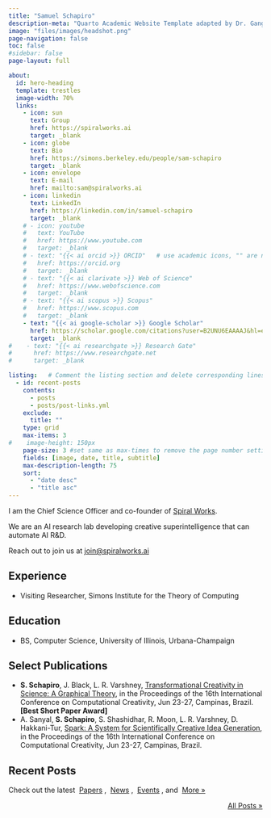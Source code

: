 ```yaml
---
title: "Samuel Schapiro"
description-meta: "Quarto Academic Website Template adapted by Dr. Gang He"
image: "files/images/headshot.png"
page-navigation: false
toc: false
#sidebar: false
page-layout: full

about:
  id: hero-heading
  template: trestles
  image-width: 70%
  links:
    - icon: sun
      text: Group
      href: https://spiralworks.ai
      target: _blank
    - icon: globe
      text: Bio
      href: https://simons.berkeley.edu/people/sam-schapiro
      target: _blank
    - icon: envelope
      text: E-mail
      href: mailto:sam@spiralworks.ai    
    - icon: linkedin
      text: LinkedIn
      href: https://linkedin.com/in/samuel-schapiro
      target: _blank
    # - icon: youtube
    #   text: YouTube
    #   href: https://www.youtube.com     
    #   target: _blank 
    # - text: "{{< ai orcid >}} ORCID"   # use academic icons, "" are needed, you also need to install the fontawesome extension
    #   href: https://orcid.org
    #   target: _blank
    # - text: "{{< ai clarivate >}} Web of Science"
    #   href: https://www.webofscience.com  
    #   target: _blank
    # - text: "{{< ai scopus >}} Scopus"
    #   href: https://www.scopus.com
    #   target: _blank
    - text: "{{< ai google-scholar >}} Google Scholar"
      href: https://scholar.google.com/citations?user=B2UNU6EAAAAJ&hl=en
      target: _blank
#    - text: "{{< ai researchgate >}} Research Gate"
#      href: https://www.researchgate.net
#      target: _blank

listing:   # Comment the listing section and delete corresponding lines in the index.qmd file to remove the recent posts
  - id: recent-posts
    contents: 
      - posts
      - posts/post-links.yml
    exclude:
      title: ""
    type: grid
    max-items: 3
#    image-height: 150px
    page-size: 3 #set same as max-times to remove the page number setting
    fields: [image, date, title, subtitle]
    max-description-length: 75
    sort: 
      - "date desc"
      - "title asc"
---
```


:::{#hero-heading}

I am the Chief Science Officer and co-founder of  [Spiral Works](https://spiralworks.ai).

We are an AI research lab developing creative superintelligence that can automate AI R&D.

Reach out to join us at [join@spiralworks.ai](mailto:join@spiralworks.ai)


## Experience

- Visiting Researcher, Simons Institute for the Theory of Computing

## Education

- BS, Computer Science, University of Illinois, Urbana-Champaign

## Select Publications
- **S. Schapiro**, J. Black, L. R. Varshney, [Transformational Creativity in Science: A Graphical Theory](https://arxiv.org/abs/2504.18687), in the Proceedings of the 16th International Conference on Computational Creativity, Jun 23-27, Campinas, Brazil. **[Best Short Paper Award]**
- A. Sanyal, **S. Schapiro**, S. Shashidhar, R. Moon, L. R. Varshney, D. Hakkani-Tur, [Spark: A System for Scientifically Creative Idea Generation](https://arxiv.org/abs/2504.20090), in the Proceedings of the 16th International Conference on Computational Creativity, Jun 23-27, Campinas, Brazil.

:::


<!-- Delete the following section and delete corresponding lines in the yaml part to remove the recent posts -->
## Recent Posts
Check out the latest &nbsp;[Papers](posts.qmd#category=paper)&nbsp;, &nbsp;[News](posts.qmd#category=news)&nbsp;, &nbsp;[Events](posts.qmd#category=event)&nbsp;, and &nbsp;[More »](/posts.qmd)

:::{#recent-posts}
:::

<p align="right">[All Posts »](/posts.qmd)</p>